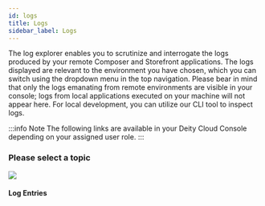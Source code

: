 ```yaml
---
id: logs
title: Logs
sidebar_label: Logs
---
```



The log explorer enables you to scrutinize and interrogate the logs produced by your remote Composer and Storefront applications. The logs displayed are relevant to the environment you have chosen, which you can switch using the dropdown menu in the top navigation. Please bear in mind that only the logs emanating from remote environments are visible in your console; logs from local applications executed on your machine will not appear here. For local development, you can utilize our CLI tool to inspect logs.


:::info Note
The following links are available in your Deity Cloud Console depending on your assigned user role.
:::

### Please select a topic
<div className="flex mb80 brighten">
  <Card to="/console/logs/log-entries">
    <img src="/img/icons/bug.svg" />
    <h4>Log Entries</h4>
    <p></p>
  </Card>
</div>